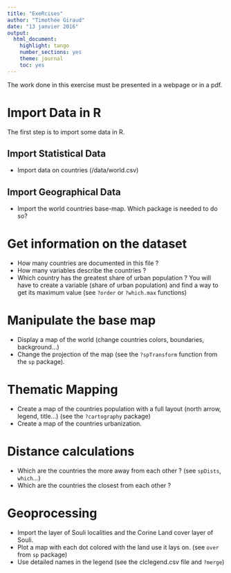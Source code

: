 ```yaml
---
title: "ExeRcises"
author: "Timothée Giraud"
date: "13 janvier 2016"
output:
  html_document:
    highlight: tango
    number_sections: yes
    theme: journal
    toc: yes
---
```


The work done in this exercise must be presented in a webpage or in a pdf.

# Import Data in R
The first step is to import some data in R. 

## Import Statistical Data 
- Import data on countries (/data/world.csv)  

## Import Geographical Data
- Import the world countries base-map. Which package is needed to do so?


# Get information on the dataset
- How many countries are documented in this file ?
- How many variables describe the countries ?
- Which country has the greatest share of urban population ? You will have to create a variable (share of urban population) and find a way to get its maximum value (see `?order` or `?which.max` functions)

# Manipulate the base map

- Display a map of the world (change countries colors, boundaries, background...)
- Change the projection of the map (see the `?spTransform` function from the `sp` package).

# Thematic Mapping
- Create a map of the countries population with a full layout (north arrow, legend, title...) (see the  `?cartography` package)
- Create a map of the countries urbanization.

# Distance calculations
- Which are the countries the more away from each other ? (see `spDists`, `which`...)
- Which are the countries the closest from each other ? 

# Geoprocessing
- Import the layer of Souli localities and the Corine Land cover layer of Souli.
- Plot a map with each dot colored with the land use it lays on. (see `over` from `sp` package)  
- Use detailed names in the legend (see the clclegend.csv file and `?merge`)
